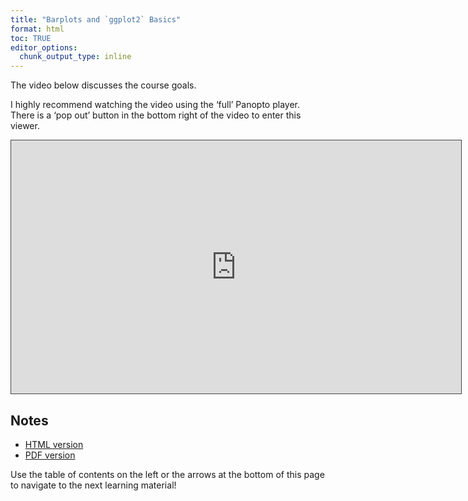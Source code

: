 ```yaml
---
title: "Barplots and `ggplot2` Basics"
format: html
toc: TRUE
editor_options: 
  chunk_output_type: inline
---
```


The video below discusses the course goals. 

I highly recommend watching the video using the 'full' Panopto player. There is a 'pop out' button in the bottom right of the video to enter this viewer.

```{=html}
<iframe src="https://ncsu.hosted.panopto.com/Panopto/Pages/Embed.aspx?id=ad64e8e0-eb1c-40a6-8848-b181011d2d9e&autoplay=false&offerviewer=true&showtitle=true&showbrand=false&captions=false&interactivity=all" height="405" width="720" style="border: 1px solid #464646;" allowfullscreen allow="autoplay" aria-label="Panopto Embedded Video Player" aria-description="26 - Barplots &amp; ggplot2 Basics" ></iframe>
```

## Notes

- <a href = "26-Barplots_ggplot_Basics.html" target = "_blank">HTML version</a>
- <a href = "PDFs/26-Barplots_ggplot_Basics.pdf" target = "_blank">PDF version</a>

Use the table of contents on the left or the arrows at the bottom of this page to navigate to the next learning material!